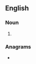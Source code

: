 ==English==

===Noun===
{{head|en|noun plural form}}

# {{plural of|solicitation|lang=en}}

===Anagrams===
* {{l|en|coalitionists}}